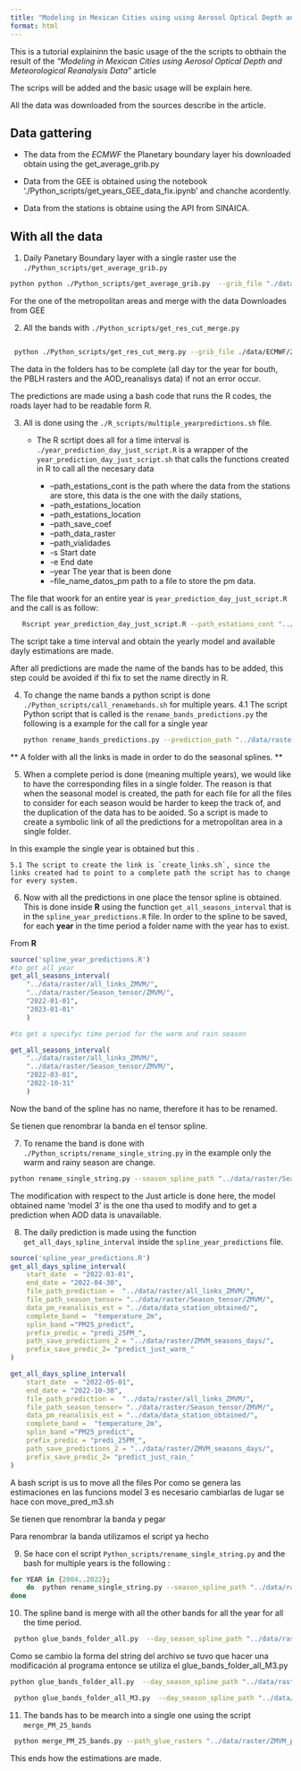 ```yaml
---
title: "Modeling in Mexican Cities using using Aerosol Optical Depth and Meteorological Reanalysis Data"
format: html
---
```



This is a tutorial explaininn the basic usage of the the scripts to obthain the result of the *"Modeling in Mexican Cities using  Aerosol Optical Depth and Meteorological Reanalysis Data"* article 


The scrips will be added and the basic usage will be explain here. 


All the data was downloaded from the sources describe in the article. 



## Data gattering 
* The data from the *ECMWF* the Planetary boundary layer his downloaded obtain using the  get_average_grib.py

* Data from the GEE is obtained using the notebook './Python_scripts/get_years_GEE_data_fix.ipynb' and chanche acordently.

* Data from the stations is obtaine using the API from SINAICA. 






## With all the data 

1. Daily Panetary Boundary layer with a single raster use the `./Python_scripts/get_average_grib.py`

```bash
python python ./Python_scripts/get_average_grib.py  --grib_file "./data/ECMWF/2022_PBLH.grib" --path_dir_day_average './data/raster/ECMWF_rasters/2022/' --initial_day "2022-01-01" --final_day "2022-12-31"
```

For the one of the metropolitan areas and merge with the data Downloades from GEE

2. All the bands with  `./Python_scripts/get_res_cut_merge.py`

```bash

 python ./Python_scripts/get_res_cut_merg.py --grib_file ./data/ECMWF/2022_PBLH.grib  --path_dir_day_average ./data/raster/ECMWF_rasters/2022/ --path_dir_multy_band ./data/raster/AOD_REA_GEE/ZMVM/2022/ --path_dir_resample ./data/raster/middle_PBLH/resample/2022/ --path_dir_cut ./data/raster/middle_PBLH/cut/2022/  --path_dir_merge ./data/raster/middle_PBLH/all_bands/2022/ --file_metropolitan_polygon ./data/Zonas_metro/ZMVM.shp
```


::: {.callout-warning }
The data in the folders has to be complete (all day tor the year for bouth, the PBLH rasters and the AOD_reanalisys data) if not an error occur. 
:::

The predictions are made using a bash code that runs the R codes, the roads layer had to be readable form R. 





3.  All is done using the ` ./R_scripts/multiple_yearpredictions.sh` file. 

    * The R scrtipt does all for a time interval is `./year_prediction_day_just_script.R` is a wrapper of the `year_prediction_day_just_script.sh` that calls the functions created in R to call all the necesary data 

        * --path_estations_cont is the path where the data from the stations are store, this data is the one with the daily stations, 
        * --path_estations_location 
        * --path_estations_location
        * --path_save_coef
        * --path_data_raster
        * --path_vialidades
        * -s Start date
        * -e End date 
        * --year The year that is been done  
        * --file_name_datos_pm path to a file to store the pm data. 


The file that woork for an entire year is `year_prediction_day_just_script.R` and the call is as follow:

```bash
   Rscript year_prediction_day_just_script.R --path_estations_cont "../data/R_data/BDA_exemp.Rda" --path_estations_location "../data/Estaciones/Coord_estaciones_SINAICA.xlsx" --path_save_predictions "../data/raster/ZMVM_predictions/2022/" --prefix_save "predi_25PM_" --path_save_coef "../data/coefficient_models/" --path_data_raster "../data/raster/middle_PBLH/all_bands/2022/" --path_vialidades "../data/Vialidades/ZMVM/all_vialidades_2.tif" -s "2022-01-01" -e "2022-12-31" --year 2022 --zona_metro "ZMVM" --file_name_datos_pm "../data/data_station_obtained/datos_pm_2022.rda"
```

The script take a time interval and obtain the yearly model and available dayly estimations are made. 

After all predictions are made the name of the bands has to be added, this step could be avoided if thi fix to set the name directly in R. 

4. To change the name bands a python script is done `./Python_scripts/call_renamebands.sh` for multiple years. 
    4.1 The script Python script that is called is the `rename_bands_predictions.py` the following is a example for the call for a single year

    ```bash
    python rename_bands_predictions.py --prediction_path "../data/raster/ZMVM_predictions/2022/"
    ```
    

** A folder with all the links is made in order to do the seasonal splines. **

5. When a complete period is done (meaning multiple years), we would like to have the corresponding files in a single folder. The reason is that when the seasonal model is created, the path for each file for all the files to consider for each season would be harder to keep the track of, and the duplication of the data has  to be aoided. So a script is made to create a symbolic link of all the predictions for a metropolitan area in a single folder. 

In this example the single year is obtained but this  .


    5.1 The script to create the link is `create_links.sh`, since the links created had to point to a complete path the script has to change for every system. 






6. Now with all the predictions in one place the tensor spline is obtained. This is done inside **R** using the function `get_all_seasons_interval` that is in the `spline_year_predictions.R` file. In order to the spline to be saved, for each **year** in the time period a folder name with the year has to exist.


From **R**
```r
source('spline_year_predictions.R')
#to get all year 
get_all_seasons_interval(
    "../data/raster/all_links_ZMVM/",
    "../data/raster/Season_tensor/ZMVM/",
    "2022-01-01",
    "2023-01-01"
    )

#to get a specifyc time period for the warm and rain season 

get_all_seasons_interval(
    "../data/raster/all_links_ZMVM/",
    "../data/raster/Season_tensor/ZMVM/",
    "2022-03-01",
    "2022-10-31"
    )
```
 
 
 Now the band of the spline has no name, therefore it has to be renamed. 
 
 Se tienen que renombrar la banda en el tensor spline.

7.  To rename the band is done with `./Python_scripts/rename_single_string.py`  in the example only the warm and rainy season are change. 

```bash 
python rename_single_string.py --season_spline_path "../data/raster/Season_tensor/ZMVM/2022/"

```

The modification with respect to the Just article is done here, the model obtained name 'model 3' is the one tha used to modify and to get a prediction when AOD data is unavailable.



8. The daily prediction is made using the function `get_all_days_spline_interval` inside the `spline_year_predictions` file.


```R
source('spline_year_predictions.R')
get_all_days_spline_interval(
    start_date  = "2022-03-01",
    end_date = "2022-04-30", 
    file_path_prediction =  "../data/raster/all_links_ZMVM/",
    file_path_season_tensor= "../data/raster/Season_tensor/ZMVM/",
    data_pm_reanalisis_est = "../data/data_station_obtained/", 
    complete_band =  "temperature_2m",
    splin_band ="PM25_predict",
    prefix_predic = "predi_25PM_",
    path_save_predictions_2 = "../data/raster/ZMVM_seasons_days/",
    prefix_save_predic_2= "predict_just_warm_"
)

get_all_days_spline_interval(
    start_date  = "2022-05-01",
    end_date = "2022-10-30", 
    file_path_prediction =  "../data/raster/all_links_ZMVM/",
    file_path_season_tensor= "../data/raster/Season_tensor/ZMVM/",
    data_pm_reanalisis_est = "../data/data_station_obtained/", 
    complete_band =  "temperature_2m",
    splin_band ="PM25_predict",
    prefix_predic = "predi_25PM_",
    path_save_predictions_2 = "../data/raster/ZMVM_seasons_days/",
    prefix_save_predic_2= "predict_just_rain_"
)
```


A bash script is us to move all the files 
Por como se genera las estimaciones en las funcions model 3 es necesario cambiarlas de lugar  se hace con move_pred_m3.sh


Se tienen que renombrar la banda y pegar

Para renombrar la banda utilizamos el script ya hecho 

9. Se hace con el script `Python_scripts/rename_single_string.py` and the bash for multiple years is the following :
```bash 
for YEAR in {2004..2022}; 
    do  python rename_single_string.py --season_spline_path "../data/raster/ZMVM_seasons_days/$YEAR/" --name_band "PM25_predict_spline";
done
```



10. The spline band is merge with all the other bands for all the year for all the time period. 
```bash
 python glue_bands_folder_all.py  --day_season_spline_path "../data/raster/ZMVM_seasons_days/" --day_predictions  "../data/raster/ZMVM_predictions/" --save_path_glue "../datos/raster/ZMVM_prediction_glue/" --start_year "2022" --end_year "2022"
```

Como se cambio la forma del string del archivo se tuvo que hacer una modificación al programa entonce se utiliza el glue_bands_folder_all_M3.py

```bash
python glue_bands_folder_all.py  --day_season_spline_path "../data/raster/ZMVM_seasons_days/" --day_predictions  "../data/raster/ZMVM_predictions/" --save_path_glue "../data/raster/ZMVM_prediction_glue/" --start_year "2022" --end_year "2022"
```

```bash
 python glue_bands_folder_all_M3.py  --day_season_spline_path "../data/raster/ZMVM_All/model_3_predict/" --day_predictions  "../data/raster/ZMVM_All/ZMVM_predictions/" --save_path_glue "../data/raster/ZMVM_All/model_3_glue/" --start_year "2004" --end_year "2022"
 ```

11. The bands has to be mearch into a single one using the script `merge_PM_25_bands`


```bash 
 python merge_PM_25_bands.py --path_glue_rasters "../data/raster/ZMVM_prediction_glue/" --save_path_merge "../data/raster/ZMVM_merge_final/" --upper_band "PM25_predict" --under_band "PM25_predict_spline" --merge_band "PM25_merge" --save_prefix "PM25_merge_" --start_year 2022 --end_year 2022 --verbose TRUE
```


This ends how the estimations are made. 

